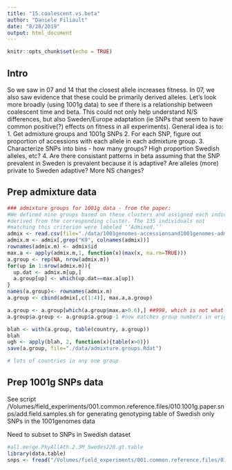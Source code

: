 ```yaml
---
title: "15.coalescent.vs.beta"
author: "Daniele Filiault"
date: "8/28/2019"
output: html_document
---
```


```r
knitr::opts_chunk$set(echo = TRUE)
```

## Intro

So we saw in 07 and 14 that the closest allele increases fitness.  In 07, we also saw evidence that these could be primarily derived alleles.  Let's look more broadly (using 1001g data) to see if there is a relationship between coalescent time and beta.  This could not only help understand N/S differences, but also Sweden/Europe adaptation (ie SNPs that seem to have common positive(?) effects on fitness in all experiments).  General idea is to:
1.  Get admixture groups and 1001g SNPs
2.  For each SNP, figure out proportion of accessions with each allele in each admixture group.
3.  Characterize SNPs into bins - how many groups?  High proportion Swedish alleles, etc?
4.  Are there consistant patterns in beta assuming that the SNP prevalent in Sweden is prevalent because it is adaptive?  Are alleles (more) private to Sweden adaptive?  More NS changes?

## Prep admixture data

```r
### admixture groups for 1001g data - from the paper:
#We defined nine groups based on these clusters and assigned each individual to a group if more than 60% of its genome
#derived from the corresponding cluster. The 135 individuals not
#matching this criterion were labeled ‘‘Admixed.’’
admix <- read.csv(file="./data/1001genomes-accessionsand1001genomes-admixture.csv", stringsAsFactors=FALSE)
admix.m <- admix[,grep("K9", colnames(admix))]
rownames(admix.m) <- admix$id
max.a <- apply(admix.m,1, function(x)(max(x, na.rm=TRUE)))
a.group <- rep(NA, nrow(admix.m))
for(up in 1:nrow(admix.m)){
  up.dat <- admix.m[up,]
  a.group[up] <- which(up.dat==max.a[up])
}
names(a.group)<- rownames(admix.m)
a.group <- cbind(admix[,c(1:4)], max.a,a.group)

a.group <- a.group[which(a.group$max.a>0.6),] ##998, which is not what is reported in 1001g paper???
a.group$a.group <- a.group$a.group-1 #now matches group numbers in original data

blah <- with(a.group, table(country, a.group))
blah
ugh <- apply(blah, 2, function(x){table(x>0)})
save(a.group, file="./data/admixture.groups.Rdat")

# lots of countries in any one group
```

## Prep 1001g SNPs data
See script /Volumes/field_experiments/001.common.reference.files/010.1001g.paper.snps/add.field.samples.sh for generating genotyping table of Swedish only SNPs in the 1001genomes data


Need to subset to SNPs in Swedish dataset
```r
#all.merge.PhyAllAth.2.3M_Swedes220.gt.table
library(data.table)
snps <- fread("/Volumes/field_experiments/001.common.reference.files/010.1001g.paper.snps/1001genome.sweden.pos.gt.table",stringsAsFactors=FALSE,nrows=100)

```

